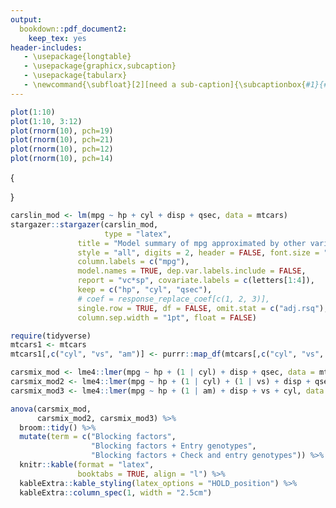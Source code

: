 ```yaml
---
output: 
  bookdown::pdf_document2:
    keep_tex: yes
header-includes:
   - \usepackage{longtable}
   - \usepackage{graphicx,subcaption}
   - \usepackage{tabularx}
   - \newcommand{\subfloat}[2][need a sub-caption]{\subcaptionbox{#1}{#2}}
---  
```


```r
plot(1:10)
plot(1:10, 3:12)
plot(rnorm(10), pch=19)
plot(rnorm(10), pch=21)
plot(rnorm(10), pch=12)
plot(rnorm(10), pch=14)
```

\small{
\begin{longtable}[]{@{}ll@{}}
\caption{\label{tab:site-fact-tab}Site of study factsheet}\\
\toprule
\textbf{Particulars} & \textbf{Detail}\tabularnewline
\midrule
\endhead
Institution & Agriculture and Forestry University\tabularnewline
Farm & Rampur\tabularnewline
State & Chitwan\tabularnewline
Longitude & \(84.4^o\)\tabularnewline
Latitude & \(27.62^o\)\tabularnewline
Altitude & 191 meters\tabularnewline
Environment & ME1\tabularnewline
Dominant Soil(FAO classification) & Cambisols (Dystric
Cambisols)\tabularnewline
Surface pH & 5\tabularnewline
Cropping system & Rice-wheat\tabularnewline
\bottomrule
\end{longtable}
}


```r
carslin_mod <- lm(mpg ~ hp + cyl + disp + qsec, data = mtcars)
stargazer::stargazer(carslin_mod, 
                     type = "latex", 
               title = "Model summary of mpg approximated by other variables", 
               style = "all", digits = 2, header = FALSE, font.size = "small", 
               column.labels = c("mpg"), 
               model.names = TRUE, dep.var.labels.include = FALSE, 
               report = "vc*sp", covariate.labels = c(letters[1:4]),
               keep = c("hp", "cyl", "qsec"),
               # coef = response_replace_coef[c(1, 2, 3)],
               single.row = TRUE, df = FALSE, omit.stat = c("adj.rsq"),
               column.sep.width = "1pt", float = FALSE)
```


```r
require(tidyverse)
mtcars1 <- mtcars
mtcars1[,c("cyl", "vs", "am")] <- purrr::map_df(mtcars[,c("cyl", "vs", "am")], as.factor)

carsmix_mod <- lme4::lmer(mpg ~ hp + (1 | cyl) + disp + qsec, data = mtcars1)
carsmix_mod2 <- lme4::lmer(mpg ~ hp + (1 | cyl) + (1 | vs) + disp + qsec, data = mtcars1)
carsmix_mod3 <- lme4::lmer(mpg ~ hp + (1 | am) + disp + vs + cyl, data = mtcars1)

anova(carsmix_mod, 
      carsmix_mod2, carsmix_mod3) %>% 
  broom::tidy() %>% 
  mutate(term = c("Blocking factors", 
                  "Blocking factors + Entry genotypes", 
                  "Blocking factors + Check and entry genotypes")) %>% 
  knitr::kable(format = "latex", 
               booktabs = TRUE, align = "l") %>% 
  kableExtra::kable_styling(latex_options = "HOLD_position") %>% 
  kableExtra::column_spec(1, width = "2.5cm")
  
```

